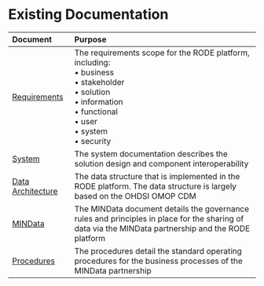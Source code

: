 # Existing Documentation
| Document | Purpose |
| :--- | :--- |
| [Requirements](/Documentation/Requirements) | The requirements scope for the RODE platform, including:<br>•	business<br>•	stakeholder<br>•	solution<br>•	information<br>•	functional<br>•	user<br>•	system<br>•	security |
| [System](/Documentation/System) | The system documentation describes the solution design and component interoperability |
| [Data Architecture](/Documentation/DataArchitecture) | The data structure that is implemented in the RODE platform. The data structure is largely based on the OHDSI OMOP CDM |
| [MINData](/Documentation/Mindata) | The MINData document details the governance rules and principles in place for the sharing of data via the MINData partnership and the RODE platform |
| [Procedures](/Documentation/Procedures) | The procedures detail the standard operating procedures for the business processes of the MINData partnership |